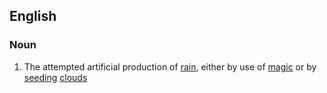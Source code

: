==English==
{{wikipedia}}
===Noun===
{{en-noun|-}}
# The attempted artificial production of [[rain]], either by use of [[magic]] or by [[seeding]] [[cloud]]s